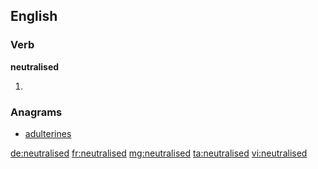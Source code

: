 ==English==

===Verb===
'''neutralised'''

# {{past of|neutralise}}

===Anagrams===
* [[adulterines#English|adulterines]]

[[de:neutralised]]
[[fr:neutralised]]
[[mg:neutralised]]
[[ta:neutralised]]
[[vi:neutralised]]